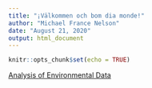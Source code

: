 ```yaml
---
title: "¡Välkommen och bom dia monde!"
author: "Michael France Nelson"
date: "August 21, 2020"
output: html_document
---
```


```r
knitr::opts_chunk$set(echo = TRUE)
```


<a href = "https://michaelfrancenelson.github.io/eco_602_634_2020/">Analysis of Environmental Data</a>


